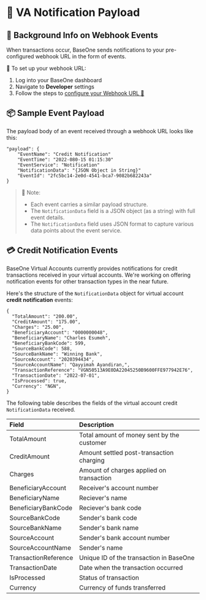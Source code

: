 # 🏦 VA Notification Payload

## 🔔 Background Info on Webhook Events

When transactions occur, BaseOne sends notifications to your pre-configured webhook URL in the form of events.

🔧 To set up your webhook URL:

1. Log into your BaseOne dashboard
2. Navigate to **Developer** settings
3. Follow the steps to [configure your Webhook URL 🔗](https://developer.baseone.co/docs/webhooks#how-to-register-your-webhook-url-on-the-baseone-dashboard)

## 📦 Sample Event Payload

The payload body of an event received through a webhook URL looks like this:

```text Sample event payload
"payload": {
	"EventName": "Credit Notification"
	"EventTime": "2022-080-15 01:15:30"
	"EventService": "Notification"
	"NotificationData": "{JSON Object in String}"
	"EventId": "2fc5bc14-2e0d-4541-bca7-9082b682243a"
}
```

> 📝 Note:
>
> - Each event carries a similar payload structure.
> - The `NotificationData` field is a JSON object (as a string) with full event details.
> - The `NotificationData` field uses JSON format to capture various data points about the event service.

## 💳 Credit Notification Events

BaseOne Virtual Accounts currently provides notifications for credit transactions received in your virtual accounts. We're working on offering notification events for other transaction types in the near future.

Here's the structure of the `NotificationData` object for virtual account **credit notification** events:

```text Sample Virtual Account Notification Data Object
{
  "TotalAmount": "200.00",
  "CreditAmount": "175.00",
  "Charges": "25.00",
  "BeneficiaryAccount": "0000000048",
  "BeneficiaryName": "Charles Esumeh",
  "BeneficiaryBankCode": 599,
  "SourceBankCode": 588,
  "SourceBankName": "Winning Bank",
  "SourceAccount": "2020394434",
  "SourceAccountName": "Qayyimah Ayandiran,",
  "TransactionReference": "VGN50513A9E0DA22045250B9600FFE977942E76",
  "TransactionDate": "2022-07-01",
  "IsProcessed": true,
  "Currency": "NGN",
}
```

The following table describes the fields of the virtual account credit `NotificationData` received.

| Field                | Description                                |
| :------------------- | :----------------------------------------- |
| TotalAmount          | Total amount of money sent by the customer |
| CreditAmount         | Amount settled post-transaction charging   |
| Charges              | Amount of charges applied on transaction   |
| BeneficiaryAccount   | Receiver's account number                  |
| BeneficiaryName      | Reciever's name                            |
| BeneficiaryBankCode  | Reciever's bank code                       |
| SourceBankCode       | Sender's bank code                         |
| SourceBankName       | Sender's bank name                         |
| SourceAccount        | Sender's bank account number               |
| SourceAccountName    | Sender's name                              |
| TransactionReference | Unique ID of the transaction in BaseOne    |
| TransactionDate      | Date when the transaction occurred         |
| IsProcessed          | Status of transaction                      |
| Currency             | Currency of funds transferred              |
